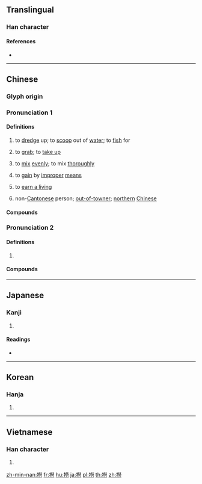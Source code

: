 {{also|捞}}
==Translingual==
{{Han simplified forms|撈|𢭐|捞|ex=y}}

===Han character===
{{Han char|rn=64|rad=手|as=12|sn=15|four=59027|canj=QFFS|ids=⿰扌勞}}

====References====
* {{Han ref|kx=0453.230|dkj=12679|dj=0803.060|hdz=31963.020|uh=6488|ud=25736|bh=BCB4|bd=48308}}

----

==Chinese==
{{zh-forms|s=捞}}

===Glyph origin===
{{Han etym}}

===Pronunciation 1===
{{zh-pron
|m=lāo
|c=laau4,laau1,lou1,lou4
|md=lău/lò̤
|md_note=lău - /lò̤
|w=1'lau
|mc=y
|oc=y
|ma=Zh-lao.ogg
|cat=v
}}

====Definitions====
{{zh-hanzi}}

# to [[dredge]] up; to [[scoop]] out of [[water]]; to [[fish]] for
# {{lb|zh|dialectal}} to [[grab]]; to [[take up]]
# {{lb|zh|Cantonese}} to [[mix]] [[evenly]]; to mix [[thoroughly]]
# {{lb|zh|figurative}} to [[gain]] by [[improper]] [[means]]
# {{lb|zh|Cantonese}} to [[earn a living]]
# {{lb|zh|Cantonese|pejorative|from {{zh-l|*撈鬆}}}} non-[[Cantonese]] person; [[out-of-towner]]; [[northern]] [[Chinese]]

====Compounds====
{{zh-der|fold=1|捕撈|大海撈針|撈麵|水中撈月|打撈|大撈一票|大撈一筆|撈取|河撈|撈一票|海底撈月|撈菱|撈稻草|撈油水|撈毛的|撈摸|漁撈|撈金|撈梢|撈錢|撈本|撈過界|撈一把|洋撈|水底撈月|撈鈴|打淨撈乾|撈起嘴巴|海中撈月|撈捕|撈嘴|海底撈針|撈兒|水底撈針|東海撈針}}

===Pronunciation 2===
{{zh-pron
|m=láo
|cat=
}}

====Definitions====
{{zh-hanzi}}

# {{zh-only|撈什子|[[encumbrance]]}}

====Compounds====
{{zh-der|fold=1|撈什子|撈麵|東撈西摸|打鳳撈龍}}

----

==Japanese==

===Kanji===
{{ja-kanji|grade=|rs=手12|style=ky|shin=𢭐}}

# {{defn|lang=ja|sort=手12}}

====Readings====
* {{ja-readings|on=[[ろう]] (rō), [[りょう]] (ryō)|kun=[[すくいあげ]] (sukuiage), [[とる]] (toru)}}

----

==Korean==

===Hanja===
{{ko-hanja|hangeul=[[로]]>[[노]]|eumhun=|rv=ro>no|mr=ro>no|y=lo>no}}

# {{defn|lang=ko|sort=手12}}

----

==Vietnamese==

===Han character===
{{vi-readings|rs=手12|hanviet=[[lau]], [[lao]], [[lạo]], [[trau]]}}

# {{defn|lang=vi|sort=手12}}

[[zh-min-nan:撈]]
[[fr:撈]]
[[hu:撈]]
[[ja:撈]]
[[pl:撈]]
[[th:撈]]
[[zh:撈]]